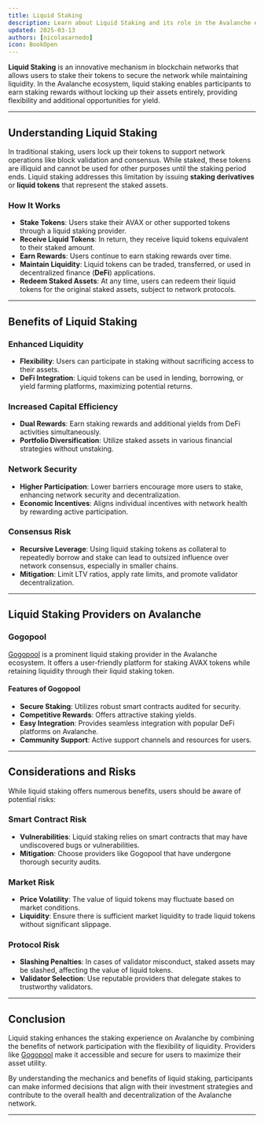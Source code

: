 ```yaml
---
title: Liquid Staking
description: Learn about Liquid Staking and its role in the Avalanche ecosystem.
updated: 2025-03-13
authors: [nicolasarnedo]
icon: BookOpen
---
```



**Liquid Staking** is an innovative mechanism in blockchain networks that allows users to stake their tokens to secure the network while maintaining liquidity. In the Avalanche ecosystem, liquid staking enables participants to earn staking rewards without locking up their assets entirely, providing flexibility and additional opportunities for yield.

---

## Understanding Liquid Staking

In traditional staking, users lock up their tokens to support network operations like block validation and consensus. While staked, these tokens are illiquid and cannot be used for other purposes until the staking period ends. Liquid staking addresses this limitation by issuing **staking derivatives** or **liquid tokens** that represent the staked assets.

### How It Works

- **Stake Tokens**: Users stake their AVAX or other supported tokens through a liquid staking provider.
- **Receive Liquid Tokens**: In return, they receive liquid tokens equivalent to their staked amount.
- **Earn Rewards**: Users continue to earn staking rewards over time.
- **Maintain Liquidity**: Liquid tokens can be traded, transferred, or used in decentralized finance (**DeFi**) applications.
- **Redeem Staked Assets**: At any time, users can redeem their liquid tokens for the original staked assets, subject to network protocols.

---

## Benefits of Liquid Staking

### Enhanced Liquidity

- **Flexibility**: Users can participate in staking without sacrificing access to their assets.
- **DeFi Integration**: Liquid tokens can be used in lending, borrowing, or yield farming platforms, maximizing potential returns.

### Increased Capital Efficiency

- **Dual Rewards**: Earn staking rewards and additional yields from DeFi activities simultaneously.
- **Portfolio Diversification**: Utilize staked assets in various financial strategies without unstaking.

### Network Security

- **Higher Participation**: Lower barriers encourage more users to stake, enhancing network security and decentralization.
- **Economic Incentives**: Aligns individual incentives with network health by rewarding active participation.

### Consensus Risk

- **Recursive Leverage**: Using liquid staking tokens as collateral to repeatedly borrow and stake can lead to outsized influence over network consensus, especially in smaller chains.
- **Mitigation**: Limit LTV ratios, apply rate limits, and promote validator decentralization.



---

## Liquid Staking Providers on Avalanche

### Gogopool

[Gogopool](https://gogopool.com) is a prominent liquid staking provider in the Avalanche ecosystem. It offers a user-friendly platform for staking AVAX tokens while retaining liquidity through their liquid staking token.

#### Features of Gogopool

- **Secure Staking**: Utilizes robust smart contracts audited for security.
- **Competitive Rewards**: Offers attractive staking yields.
- **Easy Integration**: Provides seamless integration with popular DeFi platforms on Avalanche.
- **Community Support**: Active support channels and resources for users.

---

## Considerations and Risks

While liquid staking offers numerous benefits, users should be aware of potential risks:

### Smart Contract Risk

- **Vulnerabilities**: Liquid staking relies on smart contracts that may have undiscovered bugs or vulnerabilities.
- **Mitigation**: Choose providers like Gogopool that have undergone thorough security audits.

### Market Risk

- **Price Volatility**: The value of liquid tokens may fluctuate based on market conditions.
- **Liquidity**: Ensure there is sufficient market liquidity to trade liquid tokens without significant slippage.

### Protocol Risk

- **Slashing Penalties**: In cases of validator misconduct, staked assets may be slashed, affecting the value of liquid tokens.
- **Validator Selection**: Use reputable providers that delegate stakes to trustworthy validators.

---

## Conclusion

Liquid staking enhances the staking experience on Avalanche by combining the benefits of network participation with the flexibility of liquidity. Providers like [Gogopool](https://gogopool.com) make it accessible and secure for users to maximize their asset utility.

By understanding the mechanics and benefits of liquid staking, participants can make informed decisions that align with their investment strategies and contribute to the overall health and decentralization of the Avalanche network.

---